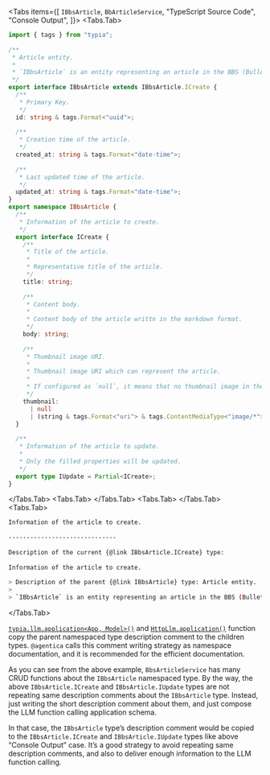 

<Tabs items={[
  <code>IBbsArticle</code>,
  <code>BbArticleService</code>,
  "TypeScript Source Code",
  "Console Output",
]}>
  <Tabs.Tab>
```typescript filename="IBbsArticle.ts" showLineNumbers {3-8, 25-28, 55-60}
import { tags } from "typia";
 
/**
 * Article entity.
 *
 * `IBbsArticle` is an entity representing an article in the BBS (Bulletin Board System).
 */
export interface IBbsArticle extends IBbsArticle.ICreate {
  /**
   * Primary Key.
   */
  id: string & tags.Format<"uuid">;
 
  /**
   * Creation time of the article.
   */
  created_at: string & tags.Format<"date-time">;
 
  /**
   * Last updated time of the article.
   */
  updated_at: string & tags.Format<"date-time">;
}
export namespace IBbsArticle {
  /**
   * Information of the article to create.
   */
  export interface ICreate {
    /**
     * Title of the article.
     *
     * Representative title of the article.
     */
    title: string;
 
    /**
     * Content body.
     *
     * Content body of the article writtn in the markdown format.
     */
    body: string;
 
    /**
     * Thumbnail image URI.
     *
     * Thumbnail image URI which can represent the article.
     *
     * If configured as `null`, it means that no thumbnail image in the article.
     */
    thumbnail:
      | null
      | (string & tags.Format<"uri"> & tags.ContentMediaType<"image/*">);
  }
 
  /**
   * Information of the article to update.
   *
   * Only the filled properties will be updated.
   */
  export type IUpdate = Partial<ICreate>;
}
```
  </Tabs.Tab>
  <Tabs.Tab>
    <BbsArticleServiceSnippet />
  </Tabs.Tab>
  <Tabs.Tab>
    <LlmApplicationExampleSnippet />
  </Tabs.Tab>
  <Tabs.Tab>
```bash filename="Console Output"
Information of the article to create.
 
------------------------------
 
Description of the current {@link IBbsArticle.ICreate} type:
 
Information of the article to create.
 
> Description of the parent {@link IBbsArticle} type: Article entity.
> 
> `IBbsArticle` is an entity representing an article in the BBS (Bulletin Board System).
```
  </Tabs.Tab>
</Tabs>

[`typia.llm.application<App, Model>()`](https://typia.io/docs/llm/application) and [`HttpLlm.application()`](https://github.com/samchon/openapi) function copy the parent namespaced type description comment to the children types. `@agentica` calls this comment writing strategy as namespace documentation, and it is recommended for the efficient documentation.

As you can see from the above example, `BbsArticleService` has many CRUD functions about the `IBbsArticle` namespaced type. By the way, the above `IBbsArticle.ICreate` and `IBbsArticle.IUpdate` types are not repeating same description comments about the `IBbsArticle` type. Instead, just writing the short description comment about them, and just compose the LLM function calling application schema.

In that case, the `IBbsArticle` type’s description comment would be copied to the `IBbsArticle.ICreate` and `IBbsArticle.IUpdate` types like above “Console Output” case. It’s a good strategy to avoid repeating same description comments, and also to deliver enough information to the LLM function calling.